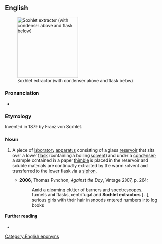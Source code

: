 ==English==
[[Image:Soxhlet extractor.svg|thumb|200px|Soxhlet extractor (with condenser above and flask below)]]

===Pronunciation===
* {{IPA|/ˈsɒkslət ɪkˌstɹæktə/|lang=en}}

===Etymology===
Invented in 1879 by Franz von Soxhlet.

===Noun===
{{en-noun|head=[[w:Franz von Soxhlet|Soxhlet]] [[extractor]]}}

# {{lb|en|chemistry}} A piece of [[laboratory]] [[apparatus]] consisting of a glass [[reservoir]] that sits over a lower [[flask]] (containing a boiling [[solvent]]) and under a [[condenser]]; a sample contained in a paper [[thimble]] is placed in the reservoir and soluble materials are continually extracted by the warm solvent and transferred to the lower flask via a [[siphon]].
#* '''2006''', Thomas Pynchon, ''Against the Day'', Vintage 2007, p. 264:
#*: Amid a gleaming clutter of burners and spectroscopes, funnels and flasks, centrifugal and '''Soxhlet extractors''' [...], serious girls with their hair in snoods entered numbers into log books

====Further reading====
* {{pedialite}}

[[Category:English eponyms]]